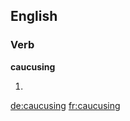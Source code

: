==English==

===Verb===
'''caucusing'''

# {{present participle of|[[caucus]]}}

[[de:caucusing]]
[[fr:caucusing]]